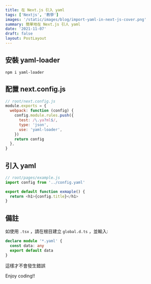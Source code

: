 ```yaml
---
title: 在 Next.js 引入 yaml
tags: ['Nextjs', '教學']
images: '/static/images/blog/import-yaml-in-next-js-cover.png'
summary: 簡單地在 Next.js 引人 yaml
date: '2021-11-07'
draft: false
layout: PostLayout
---
```


<TOCInline toc={props.toc} mobile />

## 安裝 yaml-loader

```bash:Terminal
npm i yaml-loader
```

## 配置 next.config.js

```js:next.config.js
// root/next.config.js
module.exports = {
  webpack: function (config) {
    config.module.rules.push({
      test: /\.ya?ml$/,
      type: 'json',
      use: 'yaml-loader',
    })
    return config
  },
}
```

## 引入 yaml

```js:example.js
// root/pages/example.js
import config from '../config.yaml'

export default function exmaple() {
  return <h1>{config.title}</h1>
}
```

## 備註

如使用 `.tsx` ，請在根目建立 `global.d.ts` ，並輸入:

```ts:global.d.ts
declare module '*.yaml' {
  const data: any
  export default data
}
```

這樣才不會發生錯誤

Enjoy coding!!
